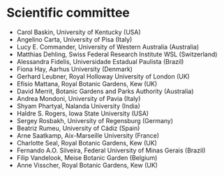 # Scientific committee

* Carol Baskin, University of Kentucky (USA)
* Angelino Carta, University of Pisa (Italy)
* Lucy E. Commander, University of Western Australia (Australia)
* Matthias Dehling, Swiss Federal Research Institute WSL (Switzerland)
* Alessandra Fidelis, Universidade Estadual Paulista (Brazil)
* Fiona Hay, Aarhus University (Denmark)
* Gerhard Leubner, Royal Holloway University of London (UK)
* Efisio Mattana, Royal Botanic Gardens, Kew (UK)
* David Merrit, Botanic Gardens and Parks Authority (Australia)
* Andrea Mondoni, University of Pavia (Italy)
* Shyam Phartyal, Nalanda University (India)
* Haldre S. Rogers, Iowa State University (USA)
* Sergey Rosbakh, University of Regensburg (Germany)
* Beatriz Rumeu, University of Cádiz (Spain)
* Arne Saatkamp, Aix-Marseille University (France)
* Charlotte Seal, Royal Botanic Gardens, Kew (UK)
* Fernando A.O. Silveira, Federal University of Minas Gerais (Brazil)
* Filip Vandelook, Meise Botanic Garden (Belgium)
* Anne Visscher, Royal Botanic Gardens, Kew (UK)